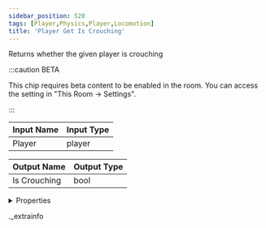 ```yaml
---
sidebar_position: 520
tags: [Player,Physics,Player,Locomotion]
title: 'Player Get Is Crouching'
---
```


Returns whether the given player is crouching

:::caution BETA

This chip requires beta content to be enabled in the room. You can access the setting in "This Room -> Settings".

:::

<IChip uuid="97a006a4-10fc-43ab-b222-e1d9b3d09d61" />

| Input Name | Input Type |
|-----------|-----------|
| Player | player |

| Output Name | Output Type |
|-----------|-----------|
| Is Crouching | bool |


<details>
  <summary>Properties</summary>
  <div>
    <div>
    <table>
      <thead>
        <tr>
          <th>Room availability:</th>
          <th>Available everywhere</th>
        </tr>
        <tr>
          <th>Is beta required?</th>
          <th>Yes</th>
        </tr>
        <tr>
          <th>Is this chip a trolling risk?</th>
          <th>No</th>
        </tr>
        <tr>
          <th>Is this chip a role assignment risk?</th>
          <th>No</th>
        </tr>
        <tr>
          <th>Chip UUID</th>
          <th>97a006a4-10fc-43ab-b222-e1d9b3d09d61</th>
        </tr>
      </thead>
    </table>
    </div>
  </div>
</details>

._extrainfo